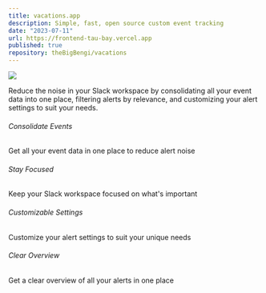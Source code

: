```yaml
---
title: vacations.app
description: Simple, fast, open source custom event tracking
date: "2023-07-11"
url: https://frontend-tau-bay.vercel.app
published: true
repository: theBigBengi/vacations
---
```


[![](/vacations.png)](https://frontend-tau-bay.vercel.app)

Reduce the noise in your Slack workspace by consolidating all your event data into one place, filtering alerts by relevance, and customizing your alert settings to suit your needs.

###### Consolidate Events

Get all your event data in one place to reduce alert noise

###### Stay Focused

Keep your Slack workspace focused on what's important

###### Customizable Settings

Customize your alert settings to suit your unique needs

###### Clear Overview

Get a clear overview of all your alerts in one place
